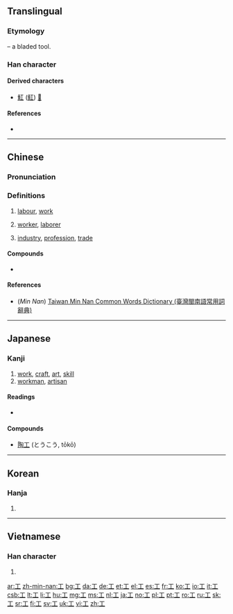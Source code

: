 {{also|エ|Appendix:Variations of "i"|uni=auto}}
==Translingual==
{{stroke order|type=animate}}

===Etymology===
{{Han etyl}}
{{liushu|p}} – a bladed tool.

===Han character===
{{Han char|rn=48|rad=工|as=00|sn=3|four=10100|canj=MLM}}

====Derived characters====
* [[魟]] ([[𫚉]]) [[𢖷]]

====References====
* {{Han ref|kx=0325.010|dkj=08714|dj=0626.020|hdz=10410.060|uh=5DE5|ud=24037|bh=A475|bd=42101}}

----

==Chinese==
{{zh-forms}}

===Pronunciation===
{{zh-pron
|m=gōng
|ma=y
|c=gung1
|h=pfs=kung
|mn=kang/khang/kong
|mn_note=kang, khang - vernacular, kong - literary
|w=1kon
|mc=y
|oc=y
|cat=n
}}

===Definitions===
{{zh-hanzi}}

# [[labour]], [[work]]
#: {{zhex|工作|work}}
# [[worker]], [[laborer]]
#: {{zhex|工人|worker, laborer}}
#: {{zhex|陶瓷工|potter}}
# [[industry]], [[profession]], [[trade]]

====Compounds====
* {{zh-l|工廠|tr=gōngchǎng}}

====References====
* (''Min Nan'') [http://twblg.dict.edu.tw/holodict_new/result_detail.jsp?n_no=208&curpage=2&sample=%E5%B7%A5&radiobutton=1&querytarget=1&limit=20&pagenum=5&rowcount=90 Taiwan Min Nan Common Words Dictionary (臺灣閩南語常用詞辭典)]

----

==Japanese==

===Kanji===
{{ja-kanji|grade=2|rs=工00}}

# [[work]], [[craft]], [[art]], [[skill]]
# [[workman]], [[artisan]]

====Readings====
* {{ja-readings
|goon=[[く]] (ku)
|kanon=[[こう]] (kō)
|kun=[[たくみ]] (takumi), [[わざ]] (waza), [[つかさ]] (tsukasa)}}

====Compounds====
* [[陶工]] (とうこう, tōkō)

----

==Korean==

===Hanja===
{{ko-hanja|hangeul=공|eumhun=장인, 로동, 노동|mr=kong}}

# {{defn|lang=ko|rv=jangin, rodong, nodong}}

----

==Vietnamese==

===Han character===
{{vi-hantu|[[công]], [[cong]], [[côông]], [[gồng]], [[trong]], [[cung]]|rs=工00}}

# {{defn|lang=vi|sort=工00}}

[[Category:CJKV radicals| ]]

[[ar:工]]
[[zh-min-nan:工]]
[[bg:工]]
[[da:工]]
[[de:工]]
[[et:工]]
[[el:工]]
[[es:工]]
[[fr:工]]
[[ko:工]]
[[io:工]]
[[it:工]]
[[csb:工]]
[[lt:工]]
[[li:工]]
[[hu:工]]
[[mg:工]]
[[ms:工]]
[[nl:工]]
[[ja:工]]
[[no:工]]
[[pl:工]]
[[pt:工]]
[[ro:工]]
[[ru:工]]
[[sk:工]]
[[sr:工]]
[[fi:工]]
[[sv:工]]
[[uk:工]]
[[vi:工]]
[[zh:工]]
